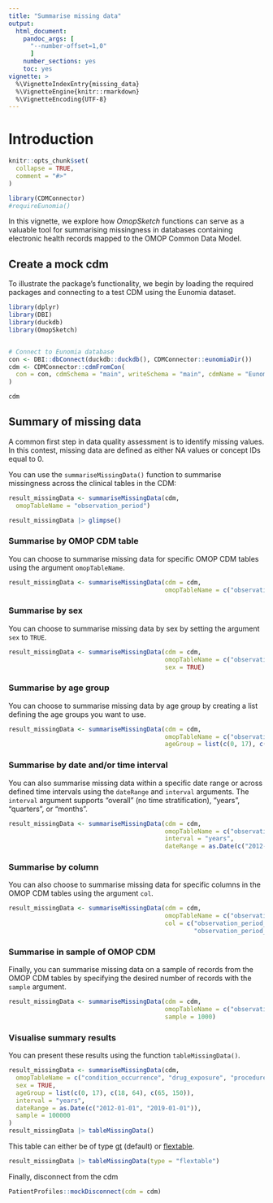 ```yaml
---
title: "Summarise missing data"
output: 
  html_document:
    pandoc_args: [
      "--number-offset=1,0"
      ]
    number_sections: yes
    toc: yes
vignette: >
  %\VignetteIndexEntry{missing_data}
  %\VignetteEngine{knitr::rmarkdown}
  %\VignetteEncoding{UTF-8}
---
```


# Introduction

```r
knitr::opts_chunk$set(
  collapse = TRUE,
  comment = "#>"
)

library(CDMConnector)
#requireEunomia()
```

In this vignette, we explore how *OmopSketch* functions can serve as a valuable tool for summarising missingness in databases containing electronic health records mapped to the OMOP Common Data Model.

## Create a mock cdm

To illustrate the package’s functionality, we begin by loading the required packages and connecting to a test CDM using the Eunomia dataset.

```r
library(dplyr)
library(DBI)
library(duckdb)
library(OmopSketch)


# Connect to Eunomia database
con <- DBI::dbConnect(duckdb::duckdb(), CDMConnector::eunomiaDir())
cdm <- CDMConnector::cdmFromCon(
  con = con, cdmSchema = "main", writeSchema = "main", cdmName = "Eunomia"
)

cdm
```

## Summary of missing data

A common first step in data quality assessment is to identify missing values. In this contest, missing data are defined as either NA values or concept IDs equal to 0.

You can use the `summariseMissingData()` function to summarise missingness across the clinical tables in the CDM:

```r
result_missingData <- summariseMissingData(cdm,
  omopTableName = "observation_period")

result_missingData |> glimpse()
```

### Summarise by OMOP CDM table

You can choose to summarise missing data for specific OMOP CDM tables using the argument `omopTableName`.

```r
result_missingData <- summariseMissingData(cdm = cdm, 
                                           omopTableName = c("observation_period", "visit_occurrence", "condition_occurrence", "drug_exposure", "procedure_occurrence","device_exposure", "measurement", "observation", "death"))

```

### Summarise by sex

You can choose to summarise missing data by sex by setting the argument `sex` to `TRUE`.

```r
result_missingData <- summariseMissingData(cdm = cdm, 
                                           omopTableName = c("observation_period", "visit_occurrence", "condition_occurrence", "drug_exposure", "procedure_occurrence","device_exposure", "measurement", "observation", "death"),
                                           sex = TRUE)

```

### Summarise by age group

You can choose to summarise missing data by age group by creating a list defining the age groups you want to use.

```r
result_missingData <- summariseMissingData(cdm = cdm, 
                                           omopTableName = c("observation_period", "visit_occurrence", "condition_occurrence", "drug_exposure", "procedure_occurrence","device_exposure", "measurement", "observation", "death"), 
                                           ageGroup = list(c(0, 17), c(18, 64), c(65, 150)))

```

### Summarise by date and/or time interval

You can also summarise missing data within a specific date range or across defined time intervals using the `dateRange` and `interval` arguments. The `interval` argument supports "overall" (no time stratification), "years", "quarters", or "months".

```r
result_missingData <- summariseMissingData(cdm = cdm, 
                                           omopTableName = c("observation_period", "visit_occurrence", "condition_occurrence", "drug_exposure", "procedure_occurrence","device_exposure", "measurement", "observation", "death"), 
                                           interval = "years",
                                           dateRange = as.Date(c("2012-01-01", "2019-01-01")))


```

### Summarise by column

You can also choose to summarise missing data for specific columns in the OMOP CDM tables using the argument `col`.

```r
result_missingData <- summariseMissingData(cdm = cdm, 
                                           omopTableName = c("observation_period", "visit_occurrence", "condition_occurrence", "drug_exposure", "procedure_occurrence","device_exposure", "measurement", "observation", "death"),
                                           col = c("observation_period_start_date",
                                                   "observation_period_end_date"))

```

### Summarise in sample of OMOP CDM

Finally, you can summarise missing data on a sample of records from the OMOP CDM tables by specifying the desired number of records with the `sample` argument.

```r
result_missingData <- summariseMissingData(cdm = cdm, 
                                           omopTableName = c("observation_period", "visit_occurrence", "condition_occurrence", "drug_exposure", "procedure_occurrence","device_exposure", "measurement", "observation", "death"),
                                           sample = 1000)

```

### Visualise summary results

You can present these results using the function `tableMissingData()`.

```r
result_missingData <- summariseMissingData(cdm,
  omopTableName = c("condition_occurrence", "drug_exposure", "procedure_occurrence"),
  sex = TRUE,
  ageGroup = list(c(0, 17), c(18, 64), c(65, 150)),
  interval = "years",
  dateRange = as.Date(c("2012-01-01", "2019-01-01")),
  sample = 100000
)
result_missingData |> tableMissingData()
```

This table can either be of type [gt](https://gt.rstudio.com/) (default) or [flextable](https://davidgohel.github.io/flextable/).

```r
result_missingData |> tableMissingData(type = "flextable")
```

Finally, disconnect from the cdm

```r
PatientProfiles::mockDisconnect(cdm = cdm)
```
